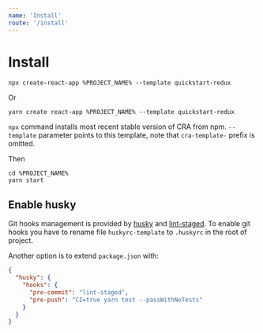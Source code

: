 ```yaml
---
name: 'Install'
route: '/install'
---
```


# Install

```shell script
npx create-react-app %PROJECT_NAME% --template quickstart-redux
```
Or
```shell script
yarn create react-app %PROJECT_NAME% --template quickstart-redux
```

`npx` command installs most recent stable version of CRA from npm. `--template` parameter points to this template, note that `cra-template-` prefix is omitted.

Then

```shell script
cd %PROJECT_NAME%
yarn start
```

## Enable husky

Git hooks management is provided by [husky](https://github.com/typicode/husky) and [lint-staged](https://github.com/okonet/lint-staged). To enable git hooks you have to rename file `huskyrc-template` to `.huskyrc` in the root of project.

Another option is to extend `package.json` with:

```json
{
  "husky": {
    "hooks": {
      "pre-commit": "lint-staged",
      "pre-push": "CI=true yarn test --passWithNoTests"
    }
  }
}
```